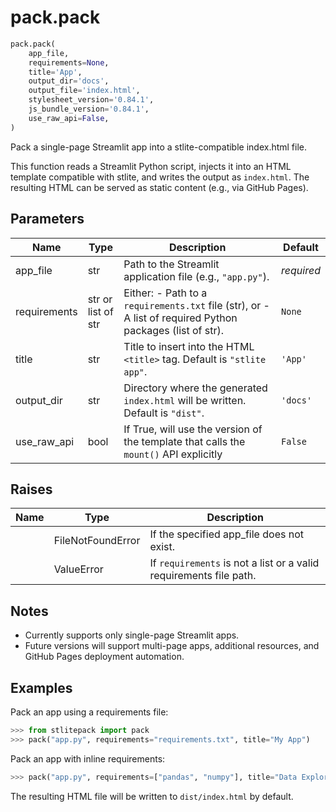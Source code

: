 # pack.pack { #stlitepack.pack.pack }

```python
pack.pack(
    app_file,
    requirements=None,
    title='App',
    output_dir='docs',
    output_file='index.html',
    stylesheet_version='0.84.1',
    js_bundle_version='0.84.1',
    use_raw_api=False,
)
```

Pack a single-page Streamlit app into a stlite-compatible index.html file.

This function reads a Streamlit Python script, injects it into an HTML
template compatible with stlite, and writes the output as ``index.html``.
The resulting HTML can be served as static content (e.g., via GitHub Pages).

## Parameters {.doc-section .doc-section-parameters}

| Name         | Type               | Description                                                                                                     | Default    |
|--------------|--------------------|-----------------------------------------------------------------------------------------------------------------|------------|
| app_file     | str                | Path to the Streamlit application file (e.g., ``"app.py"``).                                                    | _required_ |
| requirements | str or list of str | Either:   - Path to a ``requirements.txt`` file (str), or   - A list of required Python packages (list of str). | `None`     |
| title        | str                | Title to insert into the HTML ``<title>`` tag. Default is ``"stlite app"``.                                     | `'App'`    |
| output_dir   | str                | Directory where the generated ``index.html`` will be written. Default is ``"dist"``.                            | `'docs'`   |
| use_raw_api  | bool               | If True, will use the version of the template that calls the `mount()` API explicitly                           | `False`    |

## Raises {.doc-section .doc-section-raises}

| Name   | Type              | Description                                                          |
|--------|-------------------|----------------------------------------------------------------------|
|        | FileNotFoundError | If the specified app_file does not exist.                            |
|        | ValueError        | If ``requirements`` is not a list or a valid requirements file path. |

## Notes {.doc-section .doc-section-notes}

- Currently supports only single-page Streamlit apps.
- Future versions will support multi-page apps, additional resources,
  and GitHub Pages deployment automation.

## Examples {.doc-section .doc-section-examples}

Pack an app using a requirements file:

```python
>>> from stlitepack import pack
>>> pack("app.py", requirements="requirements.txt", title="My App")
```

Pack an app with inline requirements:

```python
>>> pack("app.py", requirements=["pandas", "numpy"], title="Data Explorer")
```

The resulting HTML file will be written to ``dist/index.html`` by default.